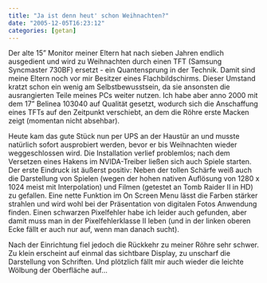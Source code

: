 ```yaml
---
title: "Ja ist denn heut' schon Weihnachten?"
date: "2005-12-05T16:23:12"
categories: [getan]
---
```


Der alte 15" Monitor meiner Eltern hat nach sieben Jahren endlich ausgedient und wird zu Weihnachten durch einen TFT (Samsung Syncmaster 730BF) ersetzt - ein Quantensprung in der Technik. Damit sind meine Eltern noch vor mir Besitzer eines Flachbildschirms. Dieser Umstand kratzt schon ein wenig am Selbstbewusstsein, da sie ansonsten die ausrangierten Teile meines PCs weiter nutzen. Ich habe aber anno 2000 mit dem 17" Belinea 103040 auf Qualität gesetzt, wodurch sich die Anschaffung eines TFTs auf den Zeitpunkt verschiebt, an dem die Röhre erste Macken zeigt (momentan nicht absehbar).

Heute kam das gute Stück nun per UPS an der Haustür an und musste natürlich sofort ausprobiert werden, bevor er bis Weihnachten wieder weggeschlossen wird. Die Installation verlief problemlos; nach dem Versetzen eines Hakens im NVIDA-Treiber ließen sich auch Spiele starten. Der erste Eindruck ist äußerst positiv: Neben der tollen Schärfe weiß auch die Darstellung von Spielen (wegen der hohen nativen Auflösung von 1280 x 1024 meist mit Interpolation) und Filmen (getestet an Tomb Raider II in HD) zu gefallen. Eine nette Funktion im On Screen Menu lässt die Farben stärker strahlen und wird wohl bei der Präsentation von digitalen Fotos Anwendung finden. Einen schwarzen Pixelfehler habe ich leider auch gefunden, aber damit muss man in der Pixelfehlerklasse II leben (und in der linken oberen Ecke fällt er auch nur auf, wenn man danach sucht).

Nach der Einrichtung fiel jedoch die Rückkehr zu meiner Röhre sehr schwer. Zu klein erscheint auf einmal das sichtbare Display, zu unscharf die Darstellung von Schriften. Und plötzlich fällt mir auch wieder die leichte Wölbung der Oberfläche auf...
